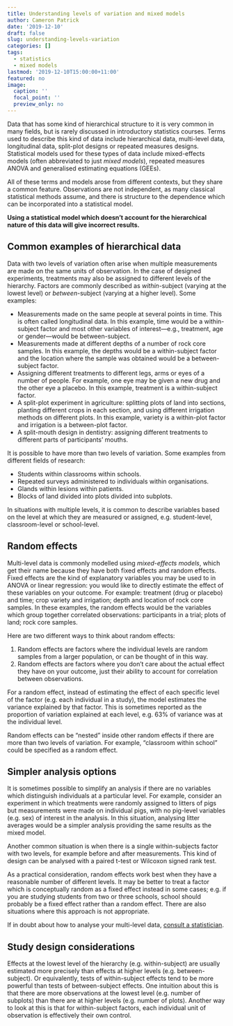 ```yaml
---
title: Understanding levels of variation and mixed models
author: Cameron Patrick
date: '2019-12-10'
draft: false
slug: understanding-levels-variation
categories: []
tags:
  - statistics
  - mixed models
lastmod: '2019-12-10T15:00:00+11:00'
featured: no
image:
  caption: ''
  focal_point: ''
  preview_only: no
---
```


Data that has some kind of hierarchical structure to it is very common in many
fields, but is rarely discussed in introductory statistics courses. Terms used to
describe this kind of data include hierarchical data, multi-level data, longitudinal
data, split-plot designs or repeated measures designs. Statistical models used for
these types of data include mixed-effects models (often abbreviated to just *mixed models*),
repeated measures ANOVA and generalised estimating equations (GEEs).

All of these terms and models arose from different contexts, but they share a common
feature. Observations are not independent, as many classical statistical methods
assume, and there is structure to the dependence which can be
incorporated into a statistical model.

**Using a statistical model which doesn't account for the hierarchical nature
of this data will give incorrect results.**

## Common examples of hierarchical data

Data with two levels of variation often arise when multiple measurements are
made on the same units of observation. In the case of designed experiments,
treatments may also be assigned to different levels of the hierarchy. Factors
are commonly described as *within*-subject (varying at the lowest level) or
*between*-subject (varying at a higher level). Some examples:

* Measurements made on the same people at several points in time. This is often
called longitudinal data. In this example, time would be a within-subject factor
and most other variables of interest---e.g., treatment, age or gender---would be
between-subject.
* Measurements made at different depths of a number of rock core samples. In this example,
the depths would be a within-subject factor and the location where the sample was obtained
would be a between-subject factor.
* Assigning different treatments to different legs, arms or eyes of a number of people.
For example, one eye may be given a new drug and the other eye a placebo. In this
example, treatment is a within-subject factor.
* A split-plot experiment in agriculture: splitting plots of land into sections,
planting different crops in each section, and using different irrigation methods
on different plots. In this example, variety is a within-plot factor and irrigation
is a between-plot factor.
* A split-mouth design in dentistry: assigning different treatments to different
parts of participants' mouths.

It is possible to have more than two levels of variation. Some examples from
different fields of research:

* Students within classrooms within schools.
* Repeated surveys administered to individuals within organisations.
* Glands within lesions within patients.
* Blocks of land divided into plots divided into subplots.

In situations with multiple levels, it is common to describe variables based on the
level at which they are measured or assigned, e.g. student-level, classroom-level or
school-level.

## Random effects

Multi-level data is commonly modelled using *mixed-effects models*, which get their
name because they have both fixed effects and random effects. Fixed effects are
the kind of explanatory variables you may be used to in ANOVA or linear regression: you
would like to directly estimate the effect of these variables on your outcome. For
example: treatment (drug or placebo) and time; crop variety and irrigation;
depth and location of rock core samples.
In these examples, the random effects would be the variables which group together correlated
observations: participants in a trial; plots of land; rock core samples.

Here are two different ways to think about random effects:

1. Random effects are factors where the individual levels are random samples from
a larger population, or can be thought of in this way.
2. Random effects are factors where you don't care about the actual effect they
have on your outcome, just their ability to account for correlation between
observations.

For a random effect, instead of estimating the effect of each specific level of
the factor (e.g. each individual in a study), the model estimates the variance
explained by that factor.
This is sometimes reported as the proportion of variation explained at each level,
e.g. 63% of variance was at the individual level.

Random effects can be "nested" inside other random effects if there are more than
two levels of variation. For example, "classroom within school" could be specified
as a random effect.

## Simpler analysis options

It is sometimes possible to simplify an analysis if there are no variables which
distinguish individuals at a particular level. For example, consider an experiment in
which treatments were randomly assigned to litters of pigs but measurements were made on
individual pigs, with no pig-level variables (e.g. sex) of interest in
the analysis. In this situation, analysing litter averages would be a simpler analysis
providing the same results as the mixed model.

Another common situation is when there is a single within-subjects factor with two
levels, for example before and after measurements. This kind of design can be
analysed with a paired t-test or Wilcoxon signed rank test.

As a practical consideration, random effects work best when they have a reasonable
number of different levels. It may be better to treat a factor which is conceptually
random as a fixed effect instead in some cases; e.g. if you are studying students
from two or three schools, school should probably be a fixed effect rather than
a random effect. There are also situations where this approach is not appropriate.

If in doubt about how to analyse your multi-level data, 
[consult a statistician](https://scc.ms.unimelb.edu.au/).

## Study design considerations

Effects at the lowest level of the hierarchy (e.g. within-subject) are usually estimated
more precisely than effects at higher levels (e.g. between-subject). Or equivalently,
tests of within-subject effects tend to be more powerful than tests of between-subject
effects. One intuition about this is that there are more observations at the lowest level
(e.g. number of subplots) than there are at higher levels (e.g. number of plots).
Another way to look at this is that for within-subject factors, each individual
unit of observation is effectively their own control.

